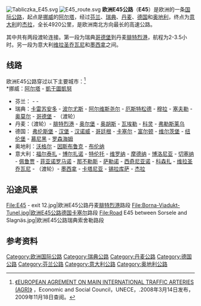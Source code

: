 [[Image:Tabliczka_E45.svg|right]]
[[Image:E45_route.svg|thumb]]
'''欧洲E45公路'''（'''E45'''）是欧洲的一条[[欧洲国际公路|国际公路]]，起点是[[挪威|挪威]]的[[阿尔塔_(挪威)|阿尔塔]]，经过[[芬兰|芬兰]]、[[瑞典|瑞典]]、[[丹麦|丹麦]]、[[德国|德国]]和[[奥地利|奥地利]]，终点为[[意大利|意大利]]的[[杰拉|杰拉]]，全长4920公里，是欧洲南北方向最长的高速公路。

其中共有两段渡轮连接。第一段为瑞典[[哥德堡|哥德堡]]到丹麦[[腓特烈港_(丹麦)|腓特烈港]]，航程为2-3.5小时。另一段为意大利[[维拉圣乔瓦尼|维拉圣乔瓦尼]]和[[墨西拿|墨西拿]]之间。

== 线路 ==
欧洲E45公路穿过以下主要城市：<ref>[http://www.unece.org/trans/doc/2008/sc1/ECE-TRANS-SC1-384e.pdf 《EUROPEAN AGREMENT ON MAIN INTERNATIONAL TRAFFIC ARTERIES (AGR)》] {{Wayback|url=http://www.unece.org/trans/doc/2008/sc1/ECE-TRANS-SC1-384e.pdf |date=20200315183924 }}，Economic and Social Council，UNECE，.2008年3月14日发布，2009年11月18日查阅。</ref><br />
*挪威：[[阿尔塔_(挪威)|阿尔塔]] - [[凱于圖凱努|凱于圖凱努]]
*芬兰：{{link-fi|赫塔|Hetta}} - {{link-fi|帕洛约恩苏|Palojoensuu}} - {{link-fi|卡雷苏万托|Kaaresuvanto}}
*瑞典：[[卡雷苏安多|卡雷苏安多]] - [[波尔尤斯|波尔尤斯]] - [[阿尔维斯尧尔|阿尔维斯尧尔]] - [[厄斯特松德|厄斯特松德]] - [[穆拉|穆拉]] - [[塞夫勒|塞夫勒]] - [[奥莫尔|奥莫尔]] - [[哥德堡|哥德堡]] - （渡轮）
*丹麦：（渡轮）-  [[腓特烈港_(丹麦)|腓特烈港]] - [[奥尔堡|奥尔堡]] - [[奥胡斯|奥胡斯]] - [[瓦埃勒|瓦埃勒]] - [[科灵|科灵]] - [[弗勒斯莱乌|弗勒斯莱乌]] 
*德国： [[弗伦斯堡|弗伦斯堡]] - [[汉堡|汉堡]] - [[汉诺威|汉诺威]] - [[哥廷根|哥廷根]] - [[卡塞尔|卡塞尔]] - [[富尔顿|富尔顿]] - [[维尔茨堡|维尔茨堡]] - [[纽伦堡|纽伦堡]] - [[慕尼黑|慕尼黑]] - [[罗森海姆|罗森海姆]] 
*奥地利：[[沃格尔|沃格尔]] - [[因斯布鲁克|因斯布鲁克]] - [[布伦纳|布伦纳]] 
*意大利：[[福尔泰扎|福尔泰扎]] - [[博尔扎诺|博尔扎诺]] - [[特伦托|特伦托]] - [[维罗纳|维罗纳]] - [[摩德纳|摩德纳]] - [[博洛尼亚|博洛尼亚]] - [[切塞纳|切塞纳]] - [[佩鲁贾|佩鲁贾]] - [[菲亚诺罗马诺|菲亚诺罗马诺]] - [[那不勒斯|那不勒斯]] - [[萨勒诺|萨勒诺]] - [[西奇尼亚诺|西奇尼亚诺]] - [[科森扎|科森扎]] - [[维拉圣乔瓦尼|维拉圣乔瓦尼]] - （渡轮）- [[墨西拿|墨西拿]] - [[卡塔尼亚|卡塔尼亚]] - [[锡拉库萨|锡拉库萨]] - [[杰拉|杰拉]]

==沿途风景==
{{commonscat|E45}}
<gallery>
File:E45 - exit 12.jpg|欧洲E45公路丹麦[[腓特烈港|腓特烈港]]路段
File:Borna-Viadukt-Tunel.jpg|欧洲E45公路德国[[卡塞尔|卡塞尔]]路段
File:Road E45 between Sorsele and Slagnäs.jpg|欧洲E45公路瑞典索舍勒路段
</gallery>

==参考资料==
{{reflist}}

{{欧洲国际公路网}}
{{Europe-road-stub}}
[[Category:欧洲国际公路|Category:欧洲国际公路]]
[[Category:瑞典公路|Category:瑞典公路]]
[[Category:丹麦公路|Category:丹麦公路]]
[[Category:德国公路|Category:德国公路]]
[[Category:芬兰公路|Category:芬兰公路]]
[[Category:意大利公路|Category:意大利公路]]
[[Category:奥地利公路|Category:奥地利公路]]